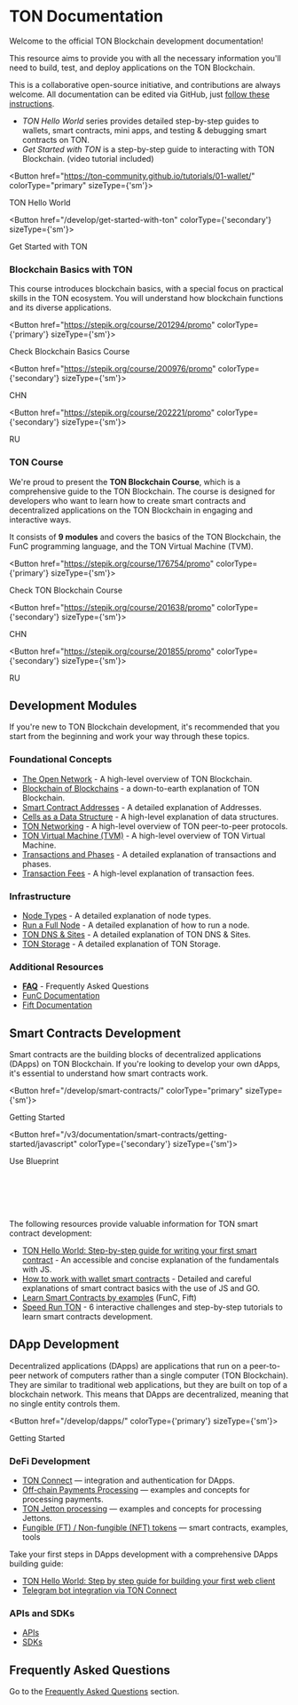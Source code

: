 
# TON Documentation

Welcome to the official TON Blockchain development documentation!

This resource aims to provide you with all the necessary information you'll need to build, test, and deploy applications on the TON Blockchain.

This is a collaborative open-source initiative, and contributions are always welcome. All documentation can be edited via GitHub, just [follow these instructions](/v3/contribute).

- _TON Hello World_ series provides detailed step-by-step guides to wallets, smart contracts, mini apps, and testing & debugging smart contracts on TON.
- _Get Started with TON_ is a step-by-step guide to interacting with TON Blockchain. (video tutorial included)



<Button href="https://ton-community.github.io/tutorials/01-wallet/"
        colorType="primary" sizeType={'sm'}>

TON Hello World

</Button>


<Button href="/develop/get-started-with-ton" colorType={'secondary'} sizeType={'sm'}>

Get Started with TON

</Button>


### Blockchain Basics with TON

This course introduces blockchain basics, with a special focus on practical skills in the TON ecosystem. You will understand how blockchain functions and its diverse applications.


<Button href="https://stepik.org/course/201294/promo"
        colorType={'primary'} sizeType={'sm'}>

Check Blockchain Basics Course

</Button>


<Button href="https://stepik.org/course/200976/promo"
        colorType={'secondary'} sizeType={'sm'}>

CHN

</Button>


<Button href="https://stepik.org/course/202221/promo"
        colorType={'secondary'} sizeType={'sm'}>

RU

</Button>


### TON Course

We're proud to present the __TON Blockchain Course__, which is a comprehensive guide to the TON Blockchain. The course is designed for developers who want to learn how to create smart contracts and decentralized applications on the TON Blockchain in engaging and interactive ways.

It consists of __9 modules__ and covers the basics of the TON Blockchain, the FunC programming language, and the TON Virtual Machine (TVM).


<Button href="https://stepik.org/course/176754/promo"
        colorType={'primary'} sizeType={'sm'}>

Check TON Blockchain Course

</Button>


<Button href="https://stepik.org/course/201638/promo"
        colorType={'secondary'} sizeType={'sm'}>

CHN

</Button>


<Button href="https://stepik.org/course/201855/promo"
        colorType={'secondary'} sizeType={'sm'}>

RU

</Button>



## Development Modules

If you're new to TON Blockchain development, it's recommended that you start from the beginning and work your way through these topics.

###  Foundational Concepts

- [The Open Network](/v3/concepts/dive-into-ton/introduction) - A high-level overview of TON Blockchain.
- [Blockchain of Blockchains](/v3/concepts/dive-into-ton/ton-blockchain/blockchain-of-blockchains) - a down-to-earth explanation of TON Blockchain.
- [Smart Contract Addresses](/v3/documentation/smart-contracts/addresses) - A detailed explanation of Addresses.
- [Cells as a Data Structure](/v3/concepts/dive-into-ton/ton-blockchain/cells-as-data-storage) - A high-level explanation of data structures.
- [TON Networking](/v3/concepts/dive-into-ton/ton-blockchain/ton-networking) - A high-level overview of TON peer-to-peer protocols.
- [TON Virtual Machine (TVM)](/v3/documentation/tvm/tvm-overview) - A high-level overview of TON Virtual Machine.
- [Transactions and Phases](/v3/documentation/tvm/tvm-overview#transactions-and-phases) - A detailed explanation of transactions and phases.
- [Transaction Fees](/develop/smart-contracts/fees) - A high-level explanation of transaction fees.

### Infrastructure

- [Node Types](/v3/documentation/infra/nodes/node-types) - A detailed explanation of node types.
- [Run a Full Node](/participate/run-nodes/full-node) - A detailed explanation of how to run a node.
- [TON DNS & Sites](/v3/guidelines/web3/ton-dns/dns) - A detailed explanation of TON DNS & Sites.
- [TON Storage](/v3/guidelines/web3/ton-storage/storage-daemon) - A detailed explanation of TON Storage.

### Additional Resources

- [**FAQ**](/v3/documentation/faq) - Frequently Asked Questions
- [FunC Documentation](/v3/documentation/smart-contracts/func/overview)
- [Fift Documentation](/v3/documentation/smart-contracts/fift/overview)

## Smart Contracts Development

Smart contracts are the building blocks of decentralized applications (DApps) on TON Blockchain. If you're looking to develop your own dApps, it's essential to understand how smart contracts work.


<Button href="/develop/smart-contracts/"
        colorType="primary" sizeType={'sm'}>

Getting Started

</Button>


<Button href="/v3/documentation/smart-contracts/getting-started/javascript" colorType={'secondary'} sizeType={'sm'}>

Use Blueprint

</Button>


<br></br><br></br>

The following resources provide valuable information for TON smart contract development:

* [TON Hello World: Step-by-step guide for writing your first smart contract](https://ton-community.github.io/tutorials/02-contract/) - An accessible and concise explanation of the fundamentals with JS.
* [How to work with wallet smart contracts](/v3/guidelines/smart-contracts/howto/wallet) - Detailed and careful explanations of smart contract basics with the use of JS and GO.
* [Learn Smart Contracts by examples](/v3/documentation/smart-contracts/contracts-specs/examples) (FunC, Fift)
* [Speed Run TON](/v3/documentation/smart-contracts/contracts-specs/examples) - 6 interactive challenges and step-by-step tutorials to learn smart contracts development.

## DApp Development

Decentralized applications (DApps) are applications that run on a peer-to-peer network of computers rather than a single computer (TON Blockchain). They are similar to traditional web applications, but they are built on top of a blockchain network. This means that DApps are decentralized, meaning that no single entity controls them.

<Button href="/develop/dapps/" colorType={'primary'} sizeType={'sm'}>

Getting Started

</Button>


### DeFi Development

* [TON Connect](/develop/dapps/ton-connect/overview) — integration and authentication for DApps.
* [Off-chain Payments Processing](/develop/dapps/asset-processing) — examples and concepts for processing payments.
* [TON Jetton processing](/develop/dapps/asset-processing/jettons) — examples and concepts for processing Jettons.
* [Fungible (FT) / Non-fungible (NFT) tokens](/v3/documentation/dapps/defi/tokens) — smart contracts, examples, tools

Take your first steps in DApps development with a comprehensive DApps building guide:

- [TON Hello World: Step by step guide for building your first web client](https://ton-community.github.io/tutorials/03-client/)
- [Telegram bot integration via TON Connect](/develop/dapps/ton-connect/tg-bot-integration)

### APIs and SDKs

* [APIs](/v3/guidelines/dapps/apis-sdks/api-types)
* [SDKs](/v3/guidelines/dapps/apis-sdks/sdk)

## Frequently Asked Questions

Go to the [Frequently Asked Questions](/v3/documentation/faq) section.
